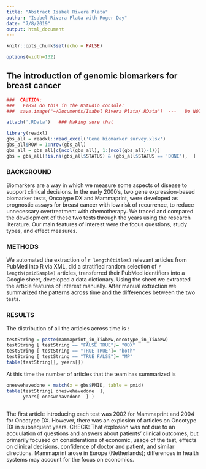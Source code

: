 ```yaml
---
title: "Abstract Isabel Rivera Plata"
author: "Isabel Rivera Plata with Roger Day"
date: "7/8/2019"
output: html_document
---
```


```r
knitr::opts_chunk$set(echo = FALSE)

options(width=132)
```


## The introduction of genomic biomarkers for breast cancer

```r
###  CAUTION:
###   FIRST do this in the RStudio console:
###  save.image("~/Documents/Isabel Rivera Plata/.RData")  ---   Do NOT run this line in this document!

attach('.RData')   ### Making sure that 

library(readxl)
gbs_all = readxl::read_excel('Gene biomarker survey.xlsx')
gbs_all$ROW = 1:nrow(gbs_all)
gbs_all = gbs_all[c(ncol(gbs_all), 1:(ncol(gbs_all)-1))]
gbs = gbs_all[!is.na(gbs_all$STATUS) & (gbs_all$STATUS == 'DONE'),  ]
```

### BACKGROUND

Biomarkers are a way in which we measure some aspects of disease to support clinical decisions. In the early 2000's, two gene expression-based biomarker tests, Oncotype DX and Mammaprint, were developed as prognostic assays for breast cancer with low risk of recurrence, to reduce unnecessary overtreatment with chemotherapy. We traced and compared the development of these two tests through the years using the research literature. Our main features of interest were the focus questions, study types, and effect measures. 


### METHODS
We automated the extraction of `r length(titles)` relevant articles from PubMed into R via XML, did a stratified random selection of `r length(pmidSample)` articles, transferred their PubMed identifiers into a Google sheet, developed a data dictionary. Using the sheet we extracted the article features of interest manually. After manual extraction we summarized the patterns across time and the differences between the two tests. 


### RESULTS

The distribution of all the articles across time is :

```r
testString = paste(mammaprint_in_TiAbKw,oncotype_in_TiAbKw)
testString [ testString == "FALSE TRUE"]= "ODX"
testString [ testString == "TRUE TRUE"]= "both"
testString [ testString == "TRUE FALSE"]= "MP"
table(testString[], years[])

```

At this time the number of articles that the team has summarized is 

```r
oneswehavedone = match(x = gbs$PMID, table = pmid) 
table(testString[ oneswehavedone  ],
      years[ oneswehavedone  ] )
  
```

The first article introducing each test was 2002 for Mammaprint and 2004 for Oncotype DX. However, there was an explosion of articles on Oncotype DX in subsequent years. CHECK:  That explosion was not due to an accuulation of questions and answers about patients' clinical outcomes, but primarily focused on considerations of economic, usage of the test, effects on clinical decisions, confidence of doctor and patient, and similar directions. Mammaprint arose in Europe (Netherlands); differences in health systems may account for the focus on economics.
